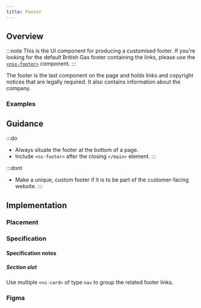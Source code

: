 ```yaml
---
title: Footer
---
```





## Overview

<CompDetails name={componentName} />

:::note
This is the UI component for producing a customised footer. If you're looking for the default British Gas footer containing the links, please use the [`<nsx-footer>`](/components/nsx-footer) component.
:::

The footer is the last component on the page and holds links and copyright notices that are legally required. It also contains information about the company.

### Examples

<ExampleViewer type="standard" />

## Guidance

:::do
- Always situate the footer at the bottom of a page.
- Include `<ns-footer>` after the closing `</main>` element.
:::

:::dont
- Make a unique, custom footer if it is to be part of the customer-facing website.
:::

## Implementation

### Placement

<Placement name={componentName} />

### Specification

<Specification name={componentName} />

#### Specification notes

##### Section slot

Use multiple `<ns-card>` of type `nav` to group the related footer links.

### Figma

<Figma name={componentName} />
